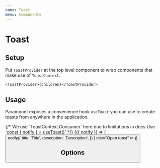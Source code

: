 ```yaml
---
name: Toast
menu: Components
---
```




# Toast

## Setup

Put `ToastProvider` at the top level component to wrap components that make use of `ToastContext`.

```tsx
<ToastProvider>{children}</ToastProvider>
```

## Usage

Paramount exposes a convenience hook `useToast` you can use to create toasts from anywhere in the application.

<Playground>
  <ToastProvider>
    {/*
      We use `ToastContext.Consumer` here due to limitations in docs
      Use `const { notify } = useToast()`
     */}
    <ToastContext.Consumer>
      {({ notify }) => (
        <Button
          onPress={() =>
            notify({
              title: 'Title',
              description: 'Description',
            })
          }
          title="Open toast"
        />
      )}
    </ToastContext.Consumer>
  </ToastProvider>
</Playground>

## Options

<Props of={Toast} />
